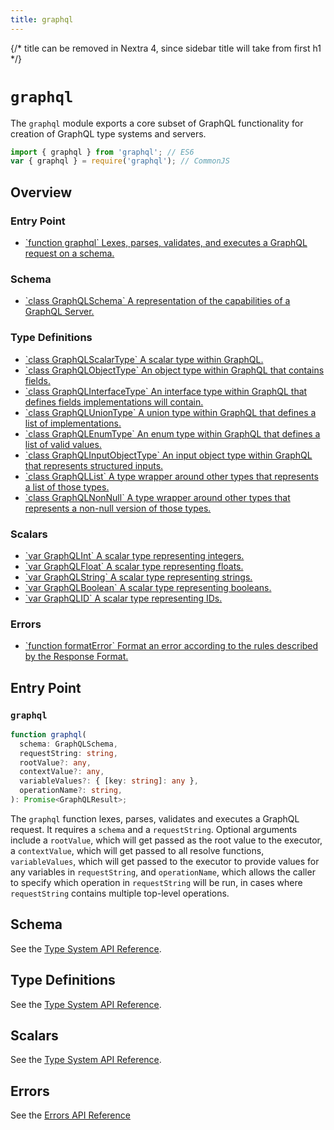 ```yaml
---
title: graphql
---
```


{/* title can be removed in Nextra 4, since sidebar title will take from first h1 */}

# `graphql`

The `graphql` module exports a core subset of GraphQL functionality for creation
of GraphQL type systems and servers.

```js
import { graphql } from 'graphql'; // ES6
var { graphql } = require('graphql'); // CommonJS
```

## Overview

### Entry Point

<ul className="apiIndex">
  <li>
    <a href="#graphql">
      `function graphql` Lexes, parses, validates, and executes a GraphQL
      request on a schema.
    </a>
  </li>
</ul>

### Schema

<ul className="apiIndex">
  <li>
    <a href="../type/#graphqlschema">
      `class GraphQLSchema` A representation of the capabilities of a GraphQL
      Server.
    </a>
  </li>
</ul>

### Type Definitions

<ul className="apiIndex">
  <li>
    <a href="../type/#graphqlscalartype">
      `class GraphQLScalarType` A scalar type within GraphQL.
    </a>
  </li>
  <li>
    <a href="../type/#graphqlobjecttype">
      `class GraphQLObjectType` An object type within GraphQL that contains
      fields.
    </a>
  </li>
  <li>
    <a href="../type/#graphqlinterfacetype">
      `class GraphQLInterfaceType` An interface type within GraphQL that defines
      fields implementations will contain.
    </a>
  </li>
  <li>
    <a href="../type/#graphqluniontype">
      `class GraphQLUnionType` A union type within GraphQL that defines a list
      of implementations.
    </a>
  </li>
  <li>
    <a href="../type/#graphqlenumtype">
      `class GraphQLEnumType` An enum type within GraphQL that defines a list of
      valid values.
    </a>
  </li>
  <li>
    <a href="../type/#graphqlinputobjecttype">
      `class GraphQLInputObjectType` An input object type within GraphQL that
      represents structured inputs.
    </a>
  </li>
  <li>
    <a href="../type/#graphqllist">
      `class GraphQLList` A type wrapper around other types that represents a
      list of those types.
    </a>
  </li>
  <li>
    <a href="../type/#graphqlnonnull">
      `class GraphQLNonNull` A type wrapper around other types that represents a
      non-null version of those types.
    </a>
  </li>
</ul>

### Scalars

<ul className="apiIndex">
  <li>
    <a href="../type/#graphqlint">
      `var GraphQLInt` A scalar type representing integers.
    </a>
  </li>
  <li>
    <a href="../type/#graphqlfloat">
      `var GraphQLFloat` A scalar type representing floats.
    </a>
  </li>
  <li>
    <a href="../type/#graphqlstring">
      `var GraphQLString` A scalar type representing strings.
    </a>
  </li>
  <li>
    <a href="../type/#graphqlboolean">
      `var GraphQLBoolean` A scalar type representing booleans.
    </a>
  </li>
  <li>
    <a href="../type/#graphqlid">
      `var GraphQLID` A scalar type representing IDs.
    </a>
  </li>
</ul>

### Errors

<ul className="apiIndex">
  <li>
    <a href="../error/#formaterror">
      `function formatError` Format an error according to the rules described by
      the Response Format.
    </a>
  </li>
</ul>

## Entry Point

### `graphql`

```ts
function graphql(
  schema: GraphQLSchema,
  requestString: string,
  rootValue?: any,
  contextValue?: any,
  variableValues?: { [key: string]: any },
  operationName?: string,
): Promise<GraphQLResult>;
```

The `graphql` function lexes, parses, validates and executes a GraphQL request.
It requires a `schema` and a `requestString`. Optional arguments include a
`rootValue`, which will get passed as the root value to the executor, a `contextValue`,
which will get passed to all resolve functions,
`variableValues`, which will get passed to the executor to provide values for
any variables in `requestString`, and `operationName`, which allows the caller
to specify which operation in `requestString` will be run, in cases where
`requestString` contains multiple top-level operations.

## Schema

See the [Type System API Reference](/graphql-js/type#schema).

## Type Definitions

See the [Type System API Reference](/graphql-js/type#definitions).

## Scalars

See the [Type System API Reference](/graphql-js/type#scalars).

## Errors

See the [Errors API Reference](/graphql-js/error)

